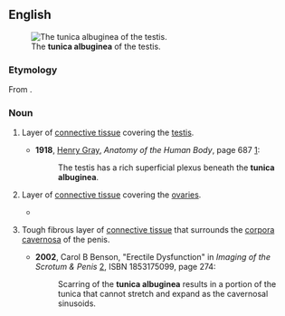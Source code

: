 ==English==
[[Image:Gray1149.png|thumb|The '''tunica albuginea''' of the testis.]]

===Etymology===
From {{etyl|LL.|en}} {{m|la|tunica albuginea||white membrane}}.

===Noun===
{{en-noun|tunicae albugineae}}
{{wikipedia}}

# {{lb|en|anatomy}} Layer of [[connective tissue]] covering the [[testis]].
#* '''1918''', [[w:Henry Gray|Henry Gray]], ''Anatomy of the Human Body'', page 687 [http://www.bartleby.com/107/pages/page687.html]:
#*: The testis has a rich superficial plexus beneath the '''tunica albuginea'''.
# {{lb|en|anatomy}} Layer of [[connective tissue]] covering the [[ovary|ovaries]].
#* {{quote-text|year=1867|author=Charles Delucena Meigs|title=Obstetrics: The Science and the Art|page=120|url=http://books.google.com/books?id=j_MIosH0okEC],|passage=If the '''tunica albuginea''' of an ovary be divided with a scalpel, the stroma may then be readily torn asunder by pulling the edges of the incision apart ...}}
# {{lb|en|anatomy}} Tough fibrous layer of [[connective tissue]] that surrounds the [[corpora cavernosa]] of the penis.
#* '''2002''', Carol B Benson, "Erectile Dysfunction" in ''Imaging of the Scrotum & Penis'' [http://books.google.com/books?id=TsuiJxypDyAC], ISBN 1853175099, page 274:
#*: Scarring of the '''tunica albuginea''' results in a portion of the tunica that cannot stretch and expand as the cavernosal sinusoids.
